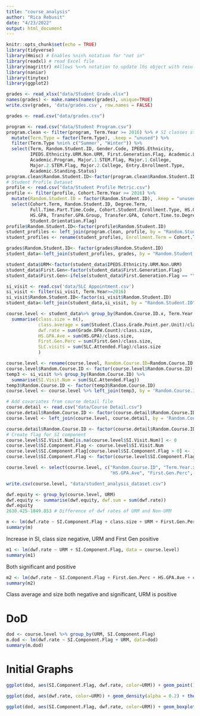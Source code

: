 ```yaml
---
title: "course_analysis"
author: "Rica Rebusit"
date: "4/23/2022"
output: html_document
---
```


```r
knitr::opts_chunk$set(echo = TRUE)
library(tidyverse)
library(Hmisc) # Enables %nin% notation for "not in"
library(readxl) # read Excel file
library(magrittr) #Allows %<>% notation to update lhs object with resulting value
library(naniar)
library(tinytex)
library(ggplot2)

grades <- read_xlsx("data/Student Grade.xlsx")
names(grades) <- make.names(names(grades), unique=TRUE)
write.csv(grades, 'data/grades.csv', row.names = FALSE)

grades <- read.csv("data/grades.csv")

program <- read.csv("data/Student Program.csv")
program.clean <- filter(program, Term.Year >= 2016) %>% # SI classes start in 2016
  mutate(Term.Type = factor(Term.Type), .keep = "unused") %>%
  filter(Term.Type %nin% c("Summer", "Winter")) %>%
  select(Term, Random.Student.ID, Gender.Code, IPEDS.Ethnicity,
         IPEDS.Ethnicity.URM.Non.URM, First.Generation.Flag, Academic.Level,
         Academic.Program, Major.1.STEM.Flag, Major.1.College,
         Major.2.STEM.Flag, Major.2.College, Entry.Enrollment.Type,
         Academic.Standing.Status)
program.clean$Random.Student.ID<-factor(program.clean$Random.Student.ID)
# Student Profile Dataset
profile <- read.csv("data/Student Profile Metric.csv")
profile <- filter(profile, Cohort.Term.Year >= 2016) %>%
  mutate(Random.Student.ID = factor(Random.Student.ID), .keep = "unused") %>%
  select(Cohort.Term, Random.Student.ID, Degree.Term,
         Full.Time.Part.Time.Code, Cohort.Student.Enrollment.Type, HS.GPA.Group,
         HS.GPA, Transfer.GPA.Group, Transfer.GPA, Cohort.Time.to.Degree.Year,
         Student.Orientation.Flag)
profile$Random.Student.ID<-factor(profile$Random.Student.ID)
student_profiles <- left_join(program.clean, profile, by = "Random.Student.ID")
student_profiles <- rename(student_profiles, Enrollment.Term = Cohort.Term)

grades$Random.Student.ID<- factor(grades$Random.Student.ID)
student_data<-left_join(student_profiles, grades, by = "Random.Student.ID" )

student_data$URM<-factor(student_data$IPEDS.Ethnicity.URM.Non.URM)
student_data$First.Gen<-factor(student_data$First.Generation.Flag) 
student_data$First.Gen<-ifelse(student_data$First.Generation.Flag == "Y",1,0)

si_visit <- read.csv('data/SLC Appointment.csv')
si_visit <- filter(si_visit, Term.Year>=2016)
si_visit$Random.Student.ID<-factor(si_visit$Random.Student.ID)
student_data<-left_join(student_data,si_visit, by = "Random.Student.ID" )

course.level <- student_data%>% group_by(Random.Course.ID.x, Term.Year.x, Term.Type.x, URM) %>%
  summarise(class.size = n(),
            class.average = sum(Student.Class.Grade.Point.per.Unit)/class.size,
            dwf.rate = sum(Grade.DFW.Count)/class.size,
            HS.GPA.Ave = sum(HS.GPA)/class.size,
            First.Gen.Perc = sum(First.Gen)/class.size,
            SLC.visits = sum(SLC.Attended.Flag)/class.size
            )

course.level <- rename(course.level, Random.Course.ID=Random.Course.ID.x)
course.level$Random.Course.ID <- factor(course.level$Random.Course.ID)
temp3 <- si_visit %>% group_by(Random.Course.ID) %>%
  summarise(SI.Visit.Num = sum(SLC.Attended.Flag))
temp3$Random.Course.ID <- factor(temp3$Random.Course.ID)
course.level <- course.level %>% left_join(temp3, by = 'Random.Course.ID')

# Add covariates from course detail file
course.detail <- read.csv("data/Course Detail.csv") 
course.detail$Random.Course.ID <- factor(course.detail$Random.Course.ID)
course.level <- left_join(course.level, course.detail, by = 'Random.Course.ID')

course.detail$Random.Course.ID <- factor(course.detail$Random.Course.ID)
# Create flag for SI component
course.level$SI.Visit.Num[is.na(course.level$SI.Visit.Num)] <- 0
course.level$SI.Component.Flag <- course.level$SI.Visit.Num
course.level$SI.Component.Flag[course.level$SI.Component.Flag > 0] <- 1
course.level$SI.Component.Flag <- factor(course.level$SI.Component.Flag)

course.level <- select(course.level, c("Random.Course.ID", "Term.Year.x.x", "Term.Type.x.x", "URM", "class.size", "class.average", "dwf.rate",
                                       "HS.GPA.Ave", "First.Gen.Perc", "SLC.visits", "SI.Visit.Num", "SI.Component.Flag"))

write.csv(course.level, "data/student_analysis_dataset.csv")
```

```r
dwf.equity <- group_by(course.level, URM)
dwf.equity <- summarise(dwf.equity, dwf.sum = sum(dwf.rate))
dwf.equity
2630.425-1849.853 # Difference of dwf rates of URM and Non-URM
```

```r
m <- lm(dwf.rate ~ SI.Component.Flag + class.size + URM + First.Gen.Perc, data=course.level)
summary(m)
```
Increase in SI, class size negative, URM and First Gen positive

```r
m1 <- lm(dwf.rate ~ URM + SI.Component.Flag, data = course.level)
summary(m1)
```
Both significant and positive

```r
m2 <- lm(dwf.rate ~ SI.Component.Flag + First.Gen.Perc + HS.GPA.Ave + class.average + class.size + URM, data = course.level)
summary(m2)
```
Class average and size both negative and significant, URM is positive

# DoD
```r
dod <- course.level %>% group_by(URM, SI.Component.Flag)
m.dod <- lm(dwf.rate ~ SI.Component.Flag + URM, data=dod)
summary(m.dod)
```

# Initial Graphs
```r
ggplot(dod, aes(SI.Component.Flag, dwf.rate, color=URM)) + geom_point() + xlab("Attended SI") + ylab("DWF Rate")
```

```r
ggplot(dod, aes(dwf.rate, color=URM)) + geom_density(alpha = 0.2) + theme_bw(base_size = 10) + xlab("DWF Rate")
```

```r
ggplot(dod, aes(SI.Component.Flag, dwf.rate, color=URM)) + geom_boxplot() + xlab("Attended SI") + ylab("DWF Rate")
```

